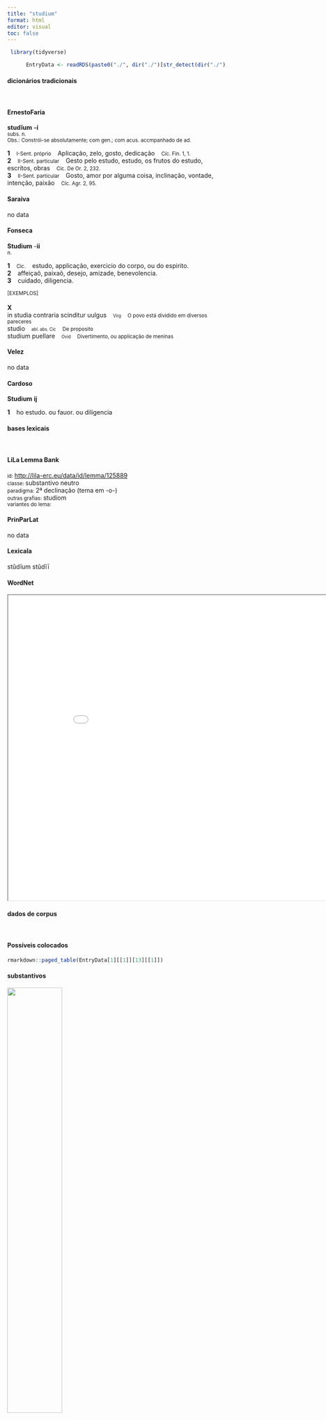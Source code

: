 ```yaml
---
title: "studium"
format: html
editor: visual
toc: false
---
```



```r
 library(tidyverse) 

      EntryData <- readRDS(paste0("./", dir("./")[str_detect(dir("./"), "_xx115-116-117-100-105-117-109xx_.rds")]))

```


#### dicionários tradicionais

&emsp;




::: panel-tabset

#### ErnestoFaria

<b>studĭum</b> <b>-í</b> <br> <small>subs. n.</small> <br> <small>Obs.: Constrói-se absolutamente; com gen.; com acus. accmpanhado de ad.</small>   <p> <b>1</b> &ensp; <small>I-Sent. próprio</small> &ensp; Aplicação, zelo, gosto, dedicação &ensp; <small>Cíc. Fin. 1, 1.</small> <br> <b>2</b> &ensp; <small>II-Sent. particular</small> &ensp; Gesto pelo estudo, estudo, os frutos do estudo, escritos, obras &ensp; <small>Cíc. De Or. 2, 232.</small> <br> <b>3</b> &ensp; <small>II-Sent. particular</small> &ensp; Gosto, amor por alguma coisa, inclinação, vontade, intenção, paixão &ensp; <small>Cíc. Agr. 2, 95.</small> </p>




#### Saraiva

no data




#### Fonseca

<b>Studium</b> -<b>ii</b> <br> <small>n.</small>   <p> <b>1</b> &ensp; <small>Cic.</small> &ensp; estudo, applicação, exercicio do corpo, ou do espirito. <br> <b>2</b> &ensp; affeiçaõ, paixaõ, desejo, amizade, benevolencia. <br> <b>3</b> &ensp; cuidado, diligencia. </p>   <p><small>[EXEMPLOS]</small><br> <br><b>X</b><br>in studia contraria scinditur uulgus &ensp; <small><small>Virg</small></small> &ensp; <small>O povo está dividido em diversos pareceres</small> <br> studio &ensp; <small><small>abl. abs. Cic</small></small> &ensp; <small>De proposito</small> <br> studium puellare &ensp; <small><small>Ovid</small></small> &ensp; <small>Divertimento, ou applicação de meninas</small> </p>




#### Velez

no data




#### Cardoso

<b>Studium</b> <b>ij</b>   <p> <b>1</b> &ensp; ho estudo. ou fauor. ou diligencia </p>


:::



#### bases lexicais

&emsp;






::: panel-tabset

#### LiLa Lemma Bank

<small> id: </small> <a href=' http://lila-erc.eu/data/id/lemma/125889 ' target="_blank"> http://lila-erc.eu/data/id/lemma/125889 </a> <br>
<small> classe: </small> substantivo neutro   <br>
<small> paradigma: </small> 2ª declinação (tema em -o-) <br>
<small> outras grafias: </small> studiom <br>
<small> variantes do lema: </small>  <br>





#### PrinParLat

no data




#### Lexicala

stŭdĭum 
 stŭdĭī




#### WordNet

<iframe width='900' height='700' src='Media/Tree__xx115-116-117-100-105-117-109xx__sem_type_lexemes_pt.html'>

</iframe>


:::



#### dados de corpus

&emsp;




::: panel-tabset

#### Possíveis colocados

```r

rmarkdown::paged_table(EntryData[1][[1]][13][[1]])

```


#### substantivos

![](./Media/wordcloud__xx115-116-117-100-105-117-109xx__BY_collocate_scoreSUBST.webp){width=50% fig-alt='This chart plots collocate by scoreSUBST, for the headword studium here are all the values plotted: collocate: superus; scoreSUBST: 0. collocate: significo; scoreSUBST: 0. collocate: officium; scoreSUBST: 2. collocate: suus; scoreSUBST: 0. collocate: etiam; scoreSUBST: 0. collocate: atque; scoreSUBST: 0. collocate: uester; scoreSUBST: 0. collocate: tantus; scoreSUBST: 0. collocate: de; scoreSUBST: 0. collocate: hic; scoreSUBST: 0. collocate: et; scoreSUBST: 0'}




#### adjetivos

![](./Media/wordcloud__xx115-116-117-100-105-117-109xx__BY_collocate_scoreADJ.webp){width=50% fig-alt='This chart plots collocate by scoreADJ, for the headword studium here are all the values plotted: collocate: superus; scoreADJ: 0. collocate: significo; scoreADJ: 0. collocate: officium; scoreADJ: 0. collocate: suus; scoreADJ: 0. collocate: etiam; scoreADJ: 0. collocate: atque; scoreADJ: 0. collocate: uester; scoreADJ: 0. collocate: tantus; scoreADJ: 0. collocate: de; scoreADJ: 0. collocate: hic; scoreADJ: 0. collocate: et; scoreADJ: 0'}




#### verbos

![](./Media/wordcloud__xx115-116-117-100-105-117-109xx__BY_collocate_scoreVERBO.webp){width=50% fig-alt='This chart plots collocate by scoreVERBO, for the headword studium here are all the values plotted: collocate: superus; scoreVERBO: 0. collocate: significo; scoreVERBO: 2. collocate: officium; scoreVERBO: 0. collocate: suus; scoreVERBO: 0. collocate: etiam; scoreVERBO: 0. collocate: atque; scoreVERBO: 0. collocate: uester; scoreVERBO: 0. collocate: tantus; scoreVERBO: 0. collocate: de; scoreVERBO: 0. collocate: hic; scoreVERBO: 0. collocate: et; scoreVERBO: 0'}




#### advérbios

![](./Media/wordcloud__xx115-116-117-100-105-117-109xx__BY_collocate_scoreADV.webp){width=50% fig-alt='This chart plots collocate by scoreADV, for the headword studium here are all the values plotted: collocate: superus; scoreADV: 0. collocate: significo; scoreADV: 0. collocate: officium; scoreADV: 0. collocate: suus; scoreADV: 0. collocate: etiam; scoreADV: 2. collocate: atque; scoreADV: 0. collocate: uester; scoreADV: 0. collocate: tantus; scoreADV: 0. collocate: de; scoreADV: 0. collocate: hic; scoreADV: 0. collocate: et; scoreADV: 0'}




#### preposições e conjunções

![](./Media/wordcloud__xx115-116-117-100-105-117-109xx__BY_collocate_scoreFUNC.webp){width=50% fig-alt='This chart plots collocate by scoreFUNC, for the headword studium here are all the values plotted: collocate: superus; scoreFUNC: 0. collocate: significo; scoreFUNC: 0. collocate: officium; scoreFUNC: 0. collocate: suus; scoreFUNC: 0. collocate: etiam; scoreFUNC: 0. collocate: atque; scoreFUNC: 0. collocate: uester; scoreFUNC: 0. collocate: tantus; scoreFUNC: 0. collocate: de; scoreFUNC: 20. collocate: hic; scoreFUNC: 0. collocate: et; scoreFUNC: 0'}


:::



::: panel-tabset

#### ExemplosTraduzidos

<p> <b>studia</b> significantur <br> <small> Cic.Att.2.22.3 <br> os afetos são expressos. <small> [JDD] </small> </small> </p>
; <p> laedere gaudes inquit et hoc <b>studio</b> prauus facis <br> <small> Hor.S.1.4.78 <br> “Gostas de ofender”, diz, “e, maldoso, fazes isso intencionalmente. <small> [JDD, de outra edição] </small> </small> </p>
; <p> atqui huius animum erga M. Brutum <b>studium</b>que uidistis <br> <small> Cic.Phil.10.17.7 <br> E no entanto vistes seu ânimo e dedicação para com Marco Bruto. <small> [JDD, de outra edição] </small> </small> </p>
; <p> ita illum in persequendi <b>studio</b> maeror hos laetitia tardauit <br> <small> Cic.Man.22 <br> Desse modo, a tristeza retardou aquele no afã de perseguir, a alegria retardou estes. <small> [JDD] </small> </small> </p>
; <p> flagrabant uitia libidinis apud illum uigebant etiam <b>studia</b> rei militaris <br> <small> Cic.Cael.12 <br> Ardiam nele os vícios do prazer libidinoso; florescia também o gosto pelos assuntos militares. <small> [JDD] </small> </small> </p>
; <p> remoue <b>studia</b> tota uita tractata mors de te pronuntiatura est <br> <small> Sen.Ep.26.6 <br> Deixa de lado os estudos tratados a vida inteira: a morte vai se pronunciar sobre ti. <small> [JDD] </small> </small> </p>
; <p> nihil est enim remuneratione beneuolentiae nihil uicissitudine <b>studiorum</b> officiorumque iucundius <br> <small> Cic.Amici.49 <br> Pois nada é mais prazeroso do que a recompensa da benevolência, nada do que a reciprocidade dos cuidados e dos serviços. <small> [JDD, de outra edição] </small> </small> </p>
; <p> atque huiusce rei coniecturam de tuo ipsius <b>studio</b> Serui facillime ceperis <br> <small> Cic.Mur.9 <br> E muito facilmente, Sérvio, farás uma conjectura disso por tua própria ocupação. <small> [JDD] </small> </small> </p>
; <p> illam uero senatus non sententiis suis solum sed etiam <b>studiis</b> comprobauit <br> <small> Cic.Mil.12 <br> Mas, na realidade, o senado a aprovou não só com seus pareceres mas também com seus gostos. <small> [JDD] </small> </small> </p>
; <p> nota atque instituta ratione magno militum <b>studio</b> paucis diebus opus efficitur <br> <small> Caes.Gal.6.9.4 <br> Conhecido e definido o seu método, em poucos dias, com o empenho dos soldados, a obra é concluída. <small> [JDD] </small> </small> </p>
; <p> sed ea non muto non moueo summo <b>studio</b> illius praeclara acta defendo <br> <small> Cic.Phil.1.17.6 <br> Mas não as mudo, não as removo: com imenso interesse defendo suas ilustres resoluções. <small> [JDD] </small> </small> </p>
; <p> genus est eius belli quod maxime uestros animos excitare atque inflammare ad persequendi <b>studium</b> debeat <br> <small> Cic.Man.6 <br> O gênero dessa guerra é aquele que deve excitar e inflamar vivamente os vossos espíritos para a intenção de continuá-la. <small> [JDD] </small> </small> </p>
; <p> neque enim ullam aliam ob causam populus Romanus tribuniciam potestatem tanto <b>studio</b> requisiuit quam cum poscebat uerbo illam poscere uidebatur re uera iudicia poscebat <br> <small> Cic.Ver.1.44 <br> 44 Pois por nenhuma outra causa o povo romano requisitou com tanto empenho o poder tribunício e quando o exigia parecia exigi-lo com a palavra; na realidade, exigia julgamentos verdadeiros. <small> [JDD] </small> </small> </p>
; <p> in eius modi certamine ac proelio ne ne si hominum <b>studia</b> deficiant di ipsi immortales cogant ab his praeclarissimis uirtutibus tot et tanta uitia superari <br> <small> Cic.Catil.2.25.15 <br> Num certame e combate desse tipo, por acaso, se faltam os cuidados dos homens, os próprios deuses imortais não obrigam que tantos e tão grandes vícios sejam superados por estas tão preclaras virtudes? <small> [JDD, de outra edição] </small> </small> </p>
; <p> quod si non hic tantus fructus ostenderetur et si ex his <b>studiis</b> delectatio sola peteretur tamen ut opinor hanc animi remissionem humanissimam ac liberalissimam iudicaretis <br> <small> Cic.Arch.16 <br> E ainda que não fosse mostrado esse tão grande fruto, e fosse buscado nesses estudos apenas deleite, mesmo assim (segundo penso) julgaríeis esta recreação do espírito como humaníssima e liberalíssima. <small> [JDD, de outra edição] </small> </small> </p>





#### Frequência por autor

![](./Media/barchart__xx115-116-117-100-105-117-109xx__lemma_BY_author_Frequencies.webp){width=50% fig-alt='This charts plots the frequency of lemma by author_Frequencies. The Sallustius subcorpus registers the highest normalized frequency, with the value of 12.99 and an absolute frequency of 14. The Cicero subcorpus follows, with a normalized frequency of 11.9 and an absolute frequency of 191. the subcorpus with the least normalized frequency is Suetonius with the normalized value of 0 and an absolute freqeuncy of 0. here are all the values: subcorpus: Caesar ; normalized frequency: 12 ; absolute frequency: 4.53206435531385. subcorpus: Cicero ; normalized frequency: 191 ; absolute frequency: 11.8985323066956. subcorpus: Horatius ; normalized frequency: 2 ; absolute frequency: 1.77604120415594. subcorpus: Ovidius ; normalized frequency: 2 ; absolute frequency: 3.43170899107756. subcorpus: Phaedrus ; normalized frequency: 2 ; absolute frequency: 3.0362835888872. subcorpus: Sallustius ; normalized frequency: 14 ; absolute frequency: 12.9858083665708. subcorpus: Seneca ; normalized frequency: 19 ; absolute frequency: 3.54603310875124. subcorpus: Suetonius ; normalized frequency: 0 ; absolute frequency: 0. subcorpus: Tacitus ; normalized frequency: 0 ; absolute frequency: 0. subcorpus: Vergilius ; normalized frequency: 1 ; absolute frequency: 1.93050193050193. subcorpus: Hieronymus ; normalized frequency: 0 ; absolute frequency: 0'}




#### Frequência por gênero

![](./Media/barchart__xx115-116-117-100-105-117-109xx__lemma_BY_genre_Frequencies.webp){width=50% fig-alt='This charts plots the frequency of lemma by genre_Frequencies. The Prosa.oratória subcorpus registers the highest normalized frequency, with the value of 11.81 and an absolute frequency of 123. The Prosa.filosófica subcorpus follows, with a normalized frequency of 9.72 and an absolute frequency of 59. the subcorpus with the least normalized frequency is Poesia.trágica with the normalized value of 0 and an absolute freqeuncy of 0. here are all the values: subcorpus: Prosa.histórica ; normalized frequency: 26 ; absolute frequency: 6.32926799581295. subcorpus: Prosa.filosófica ; normalized frequency: 59 ; absolute frequency: 9.71977397406962. subcorpus: Prosa.oratória ; normalized frequency: 123 ; absolute frequency: 11.809549412883. subcorpus: Prosa.epistolográfica ; normalized frequency: 28 ; absolute frequency: 7.41938048172978. subcorpus: Poesia.lírica ; normalized frequency: 2 ; absolute frequency: 1.68251030537562. subcorpus: Poesia.didática ; normalized frequency: 4 ; absolute frequency: 3.39299346848757. subcorpus: Poesia.trágica ; normalized frequency: 0 ; absolute frequency: 0. subcorpus: Poesia.épica ; normalized frequency: 1 ; absolute frequency: 1.93050193050193. subcorpus: Prosa.ficcional ; normalized frequency: 0 ; absolute frequency: 0'}




#### Frequência por século

![](./Media/barchart__xx115-116-117-100-105-117-109xx__lemma_BY_period_Frequencies.webp){width=50% fig-alt='This charts plots the frequency of lemma by period_Frequencies. The I.a.C. subcorpus registers the highest normalized frequency, with the value of 10.24 and an absolute frequency of 220. The I.a.C. subcorpus follows, with a normalized frequency of 10.24 and an absolute frequency of 220. the subcorpus with the least normalized frequency is II.d.C. with the normalized value of 0 and an absolute freqeuncy of 0. here are all the values: subcorpus: I.a.C. ; normalized frequency: 220 ; absolute frequency: 10.2397021177566. subcorpus: I.d.C. ; normalized frequency: 23 ; absolute frequency: 3.51843353220132. subcorpus: II.d.C. ; normalized frequency: 0 ; absolute frequency: 0. subcorpus: IV.d.C. ; normalized frequency: 0 ; absolute frequency: 0'}


:::

